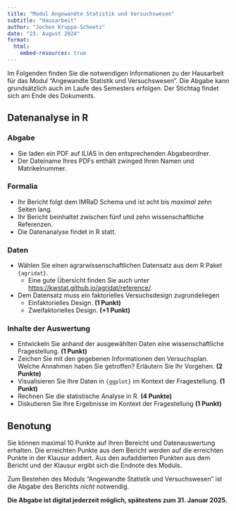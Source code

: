 ```yaml
---
title: "Modul Angewandte Statistik und Versuchswesen"
subtitle: "Hausarbeit"
author: "Jochen Kruppa-Scheetz"
date: "23. August 2024"
format:
  html:
    embed-resources: true
---
```


Im Folgenden finden Sie die notwendigen Informationen zu der Hausarbeit für das Modul "Angewandte Statistik und Versuchswesen". Die Abgabe kann grundsätzlich auch im Laufe des Semesters erfolgen. Der Stichtag findet sich am Ende des Dokuments. 

## Datenanalyse in R 

### Abgabe

-   Sie laden ein PDF auf ILIAS in den entsprechenden Abgabeordner.
-   Der Dateiname Ihres PDFs enthält zwinged Ihren Namen und Matrikelnummer.

### Formalia

-   Ihr Bericht folgt dem IMRaD Schema und ist acht bis *maximal* zehn Seiten lang.
-   Ihr Bericht beinhaltet zwischen fünf und zehn wissenschaftliche Referenzen. 
-   Die Datenanalyse findet in R statt. 

### Daten

-   Wählen Sie einen agrarwissenschaftlichen Datensatz aus dem R Paket `{agridat}`. 
    -   Eine gute Übersicht finden Sie auch unter <https://kwstat.github.io/agridat/reference/>.
-   Dem Datensatz muss ein faktorielles Versuchsdesign zugrundeliegen
    -   Einfaktorielles Design. **(1 Punkt)**
    -   Zweifaktorielles Design. **(+1 Punkt)**
  
### Inhalte der Auswertung

-   Entwickeln Sie anhand der ausgewählten Daten eine wissenschaftliche Fragestellung. **(1 Punkt)**
-   Zeichen Sie mit den gegebenen Informationen den Versuchsplan. Welche Annahmen haben Sie getroffen? Erläutern Sie Ihr Vorgehen. **(2 Punkte)**
-   Visualisieren Sie Ihre Daten in `{ggplot}` im Kontext der Fragestellung. **(1 Punkt)**
-   Rechnen Sie die statistische Analyse in R. **(4 Punkte)**
-   Diskutieren Sie Ihre Ergebnisse im Kontext der Fragestellung **(1 Punkt)**

## Benotung

Sie können maximal 10 Punkte auf Ihren Bereicht und Datenauswertung erhalten. Die erreichten Punkte aus dem Bericht werden auf die erreichten Punkte in der Klausur addiert. Aus den aufaddierten Punkten aus dem Bericht und der Klausur ergibt sich die Endnote des Moduls. 

Zum Bestehen des Moduls "Angewandte Statistik und Versuchswesen" ist die Abgabe des Berichts *nicht* notwendig. 

**Die Abgabe ist digital jederzeit möglich, spätestens zum 31. Januar 2025.**
